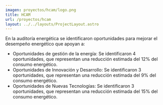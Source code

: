 ```yaml
---
imagen: proyectos/hcam/logo.png
title: HCAM
url: /proyectos/hcam
layout: ../../layouts/ProjectLayout.astro
---
```


<Cover img={cover} title="Epmaps"/>

<BasicSection img={p0} 
title='Auditoría energética' 
img_description='Taller de difusión de resultados de la Auditoría Energética en el HCAM para el sector hospitalario.'>
En la auditoría energética se identificaron oportunidades para mejorar el desempeño energético que apoyan a:

- Oportunidades de gestión de la energía: Se identificaron 4 oportunidades, que representan una reducción estimada del 12% del consumo energético.
- Oportunidades de Innovación y Desarrollo: Se identificaron 3 oportunidades, que representan una reducción estimada del 9% del consumo energético.
- Oportunidades de Nuevas Tecnologías: Se identificaron 3 oportunidades, que representan una reducción estimada del 15% del consumo energético.
</BasicSection>





